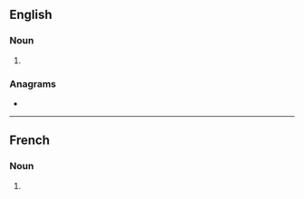 ==English==

===Noun===
{{head|en|noun form}}

# {{plural of|pirogue|lang=en}}

===Anagrams===
* {{anagrams|en|a=egioprsu|groupies}}

----

==French==

===Noun===
{{head|fr|noun plural form|g=m}}

# {{plural of|pirogue|lang=fr}}